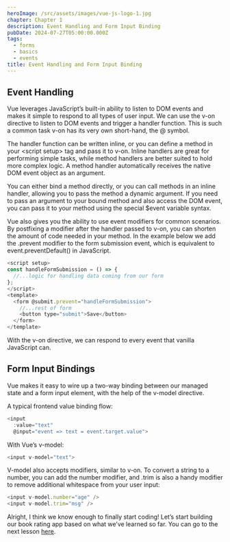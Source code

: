 ```yaml
---
heroImage: /src/assets/images/vue-js-logo-1.jpg
chapter: Chapter 1
description: Event Handling and Form Input Binding
pubDate: 2024-07-27T05:00:00.000Z
tags:
  - forms
  - basics
  - events
title: Event Handling and Form Input Binding
---
```


## Event Handling

Vue leverages JavaScript’s built-in ability to listen to DOM events and makes it simple to respond to all types of user input. We can use the v-on directive to listen to DOM events and trigger a handler function. This is such a common task v-on has its very own short-hand, the @ symbol.

The handler function can be written inline, or you can define a method in your \<script setup> tag and pass it to v-on. Inline handlers are great for performing simple tasks, while method handlers are better suited to hold more complex logic. A method handler automatically receives the native DOM event object as an argument.

You can either bind a method directly, or you can call methods in an inline handler, allowing you to pass the method a dynamic argument. If you need to pass an argument to your bound method and also access the DOM event, you can pass it to your method using the special $event variable syntax.

Vue also gives you the ability to use event modifiers for common scenarios. By postfixing a modifier after the handler passed to v-on, you can shorten the amount of code needed in your method. In the example below we add the .prevent modifier to the form submission event, which is equivalent to event.preventDefault() in JavaScript.

```javascript
<script setup>
const handleFormSubmission = () => {
  //...logic for handling data coming from our form
};
</script>
<template>
  <form @submit.prevent="handleFormSubmission">
    //...rest of form
    <button type="submit">Save</button>
  </form>
</template>
```

With the v-on directive, we can respond to every event that vanilla JavaScript can.

## Form Input Bindings

Vue makes it easy to wire up a two-way binding between our managed state and a form input element, with the help of the v-model directive.

A typical frontend value binding flow:

```javascript
<input
  :value="text"
  @input="event => text = event.target.value">
```

With Vue’s v-model:

```javascript
<input v-model="text">

```

V-model also accepts modifiers, similar to v-on. To convert a string to a number, you can add the number modifier, and .trim is also a handy modifier to remove additional whitespace from your user input:

```javascript
<input v-model.number="age" />
<input v-model.trim="msg" />
```

Alright, I think we know enough to finally start coding! Let’s start building our book rating app based on what we’ve learned so far. You can go to the next lesson [here](/post/chapter-1-code/ 'Chapter 1 Code').
